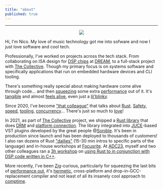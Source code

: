 ```yaml
---
title: "about"
published: true
---
```


----

<p align="center">
<img src="/images/profile.jpg"></img>
</p>

Hi, I'm Nico. My love of music technology got me into
sofware and now I just love software and cool tech.

Professionally, I've worked on projects across
the tech stack. From collaborating on ISA design
for [DSP chips](https://www.analog.com/en/lp/001/beginners-guide-to-dsp.html)
at [DREAM](https://dream.fr/), to a full-stack
project with [The Collective](https://collective.focusrite.com/).
Though my primary focus is on systems software and specifically
applications that run on embedded hardware devices and CLI tooling.

There's something really special about making hardware
come alive through code... and then [squeezing](https://en.algorithmica.org/hpc/pipelining/branchless/)
some extra [performance](https://www.analog.com/en/resources/technical-articles/fixedpoint-vs-floatingpoint-dsp.html)
out of it. It's [tangible](https://www.youtube.com/shorts/RNdrQsV4bXw) and almost
[feels alive](https://www.youtube.com/watch?v=SuDw7gvd-us),
even just a [lil'blinky](https://docs.esp-rs.org/no_std-training/03_2_blinky.html).

Since 2020, I've become ["that colleague"](https://www.reddit.com/r/rust/comments/ifkrvg/i_printed_rewrite_it_in_rust_swag_for_students/)
that talks about [Rust](https://www.rust-lang.org/tools/install).
[Safety](https://www.tomshardware.com/software/security-software/white-house-urges-developers-to-avoid-c-and-c-use-memory-safe-programming-languages),
[speed](https://corrode.dev/blog/tips-for-faster-rust-compile-times/),
[tooling](https://github.com/EmbarkStudios/cargo-deny),
[concurrency](https://blog.logrocket.com/implementing-data-parallelism-rayon-rust/)...
There's just so much to [love](https://www.gyata.ai/rust/rust-compiler-errors/)!

In 2021, as part of [The Collective](https://collective.focusrite.com/products/fast-verb) project,
we shipped a [Rust library](https://www.youtube.com/watch?v=US815F9bg5A&feature=youtu.be)
that does [DRM](https://en.wikipedia.org/wiki/Digital_rights_management)
and [platform connection](https://aws.amazon.com/). The library integrated
into [JUCE](https://juce.com/)-based VST plugins developed by the great people @[Sonible](https://www.sonible.com/).
It's been in production since launch and has been deployed to thousands of customers!
I also ran dozens of Rust ["dailies"](https://www.fluentcpp.com/dailycpp/)
(15-30 min intros to specific parts of the language)
and in-house workshops at [Focusrite](https://focusrite.com/). At [ADC23](https://audio.dev/conference/),
myself and two other colleagues ran a [3h workshop](https://adc23.sched.com/event/1Pufs/workshop-using-rust-for-fast-cross-platform-development-with-your-existing-audio-libraries)
on [using Rust to in conjunction with DSP code written in C++](https://github.com/FocusriteGroup/rust-workshop-adc23).

More recently, I've been [Zig](https://ziglang.org/)-curious, particularly
for squeezing the last bits of [performance out](https://alic.dev/blog/dense-enums), it's
[hermetic](https://www.uber.com/en-FR/blog/bootstrapping-ubers-infrastructure-on-arm64-with-zig/),
cross-platform and drop-in-GCC-replacement compiler
and not least of all its insanely cool approach to [comptime](https://kristoff.it/blog/what-is-zig-comptime/).
